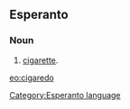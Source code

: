 ==Esperanto==
===Noun===
# [[cigarette]].

[[eo:cigaredo]]
[[Category:Esperanto language]]
{{Universala Vortaro}}